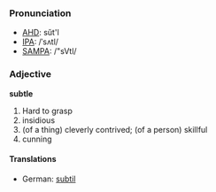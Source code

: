 ===Pronunciation===
*[[w:AHD|AHD]]: sŭt'l
*[[w:IPA|IPA]]: /ˈsʌtl/
*[[w:SAMPA|SAMPA]]: /"sVtl/

===Adjective===
'''subtle'''

# Hard to grasp
# insidious
# (of a thing) cleverly contrived; (of a person) skillful
# cunning

==== Translations ====

* German: [[subtil]]